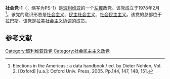 '''社会党-1'''（{{lang-es|Partido Socialista-1}}，缩写为PS-1）是[[玻利维亚|玻利维亚]]的一个[[左翼|左翼]]政党。该党成立于1978年2月<ref>Elections in the Americas : a data handbook / ed. by Dieter Nohlen, Vol. 2. [Oxford] [u.a.]: Oxford Univ. Press, 2005. Pp.144, 147, 148, 151.</ref>。该党的意识形态是[[社会主义|社会主义]]、[[民主社会主义|民主社会主义]]、[[社会民主主义|社会民主主义]]。该党的总部位于[[拉巴斯|拉巴斯]]。该党是[[拉美社会主义协调|拉美社会主义协调]]的成员。

==参考文献==
{{reflist}}

[[Category:玻利维亚政党|Category:玻利维亚政党]]
[[Category:社会民主主义政党|Category:社会民主主义政党]]